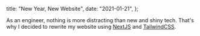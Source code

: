 
  title: "New Year, New Website",
  date: "2021-01-21",
};

As an engineer, nothing is more distracting than new and shiny tech. That's why I decided to rewrite my website using [NextJS](http://nextjs.org/) and [TailwindCSS](https://tailwindcss.com/).

<!--more-->
